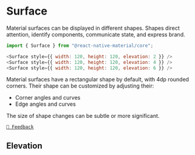 
# Surface

Material surfaces can be displayed in different shapes. Shapes direct attention, identify components, communicate state,
and express brand.

<Example component="surface" section="overview"/>

```js
import { Surface } from "@react-native-material/core";

<Surface style={{ width: 120, height: 120, elevation: 2 }} />
<Surface style={{ width: 120, height: 120, elevation: 4 }} />
<Surface style={{ width: 120, height: 120, elevation: 6 }} />
```

Material surfaces have a rectangular shape by default, with 4dp rounded corners. Their shape can be customized by adjusting their:

- Corner angles and curves
- Edge angles and curves

The size of shape changes can be subtle or more significant.

[`💬 Feedback`](https://github.com/yamankatby/react-native-material/labels/component%3A%20Surface)

## Elevation

<Example component="surface" section="elevation"/>